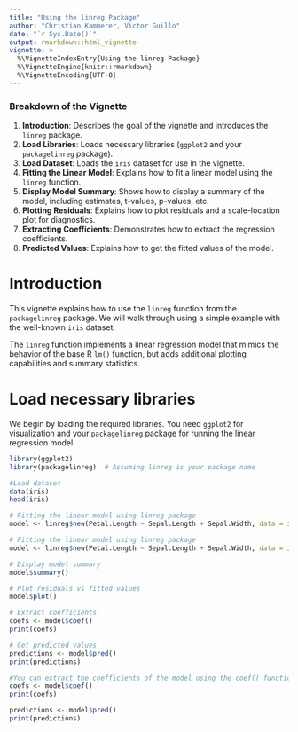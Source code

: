 ```yaml
---
title: "Using the linreg Package"
author: "Christian Kammerer, Victor Guillo"
date: "`r Sys.Date()`"
output: rmarkdown::html_vignette
vignette: >
  %\VignetteIndexEntry{Using the linreg Package}
  %\VignetteEngine{knitr::rmarkdown}
  %\VignetteEncoding{UTF-8}
---
```


### Breakdown of the Vignette

1. **Introduction**: Describes the goal of the vignette and introduces the `linreg` package.
2. **Load Libraries**: Loads necessary libraries (`ggplot2` and your `packagelinreg` package).
3. **Load Dataset**: Loads the `iris` dataset for use in the vignette.
4. **Fitting the Linear Model**: Explains how to fit a linear model using the `linreg` function.
5. **Display Model Summary**: Shows how to display a summary of the model, including estimates, t-values, p-values, etc.
6. **Plotting Residuals**: Explains how to plot residuals and a scale-location plot for diagnostics.
7. **Extracting Coefficients**: Demonstrates how to extract the regression coefficients.
8. **Predicted Values**: Explains how to get the fitted values of the model.

# Introduction

This vignette explains how to use the `linreg` function from the `packagelinreg` package. We will walk through using a simple example with the well-known `iris` dataset.

The `linreg` function implements a linear regression model that mimics the behavior of the base R `lm()` function, but adds additional plotting capabilities and summary statistics.

# Load necessary libraries

We begin by loading the required libraries. You need `ggplot2` for visualization and your `packagelinreg` package for running the linear regression model.

```r
library(ggplot2)
library(packagelinreg)  # Assuming linreg is your package name

#Load dataset
data(iris)
head(iris)

# Fitting the linear model using linreg package
model <- linreg$new(Petal.Length ~ Sepal.Length + Sepal.Width, data = iris)

# Fitting the linear model using linreg package
model <- linreg$new(Petal.Length ~ Sepal.Length + Sepal.Width, data = iris)

# Display model summary
model$summary()

# Plot residuals vs fitted values
model$plot()

# Extract coefficients
coefs <- model$coef()
print(coefs)

# Get predicted values
predictions <- model$pred()
print(predictions)

#You can extract the coefficients of the model using the coef() function, which returns a named vector of coefficients. This is similar to the base lm() functionality.
coefs <- model$coef()
print(coefs)

predictions <- model$pred()
print(predictions)
```






